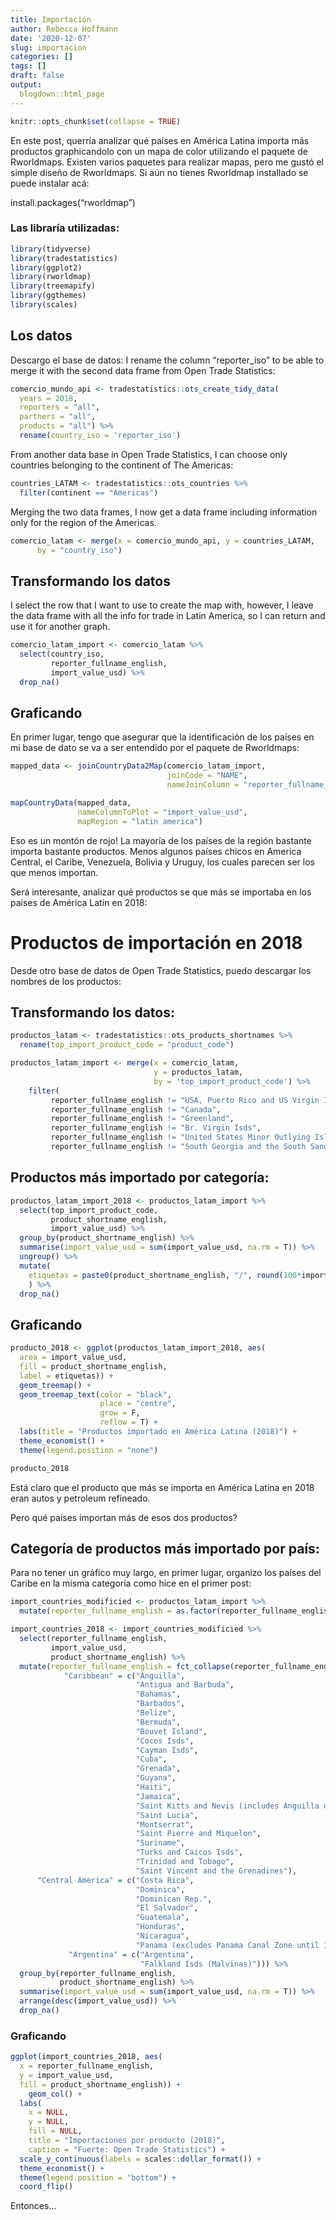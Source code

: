 ```yaml
---
title: Importación
author: Rebecca Hoffmann
date: '2020-12-07'
slug: importacion
categories: []
tags: []
draft: false
output:
  blogdown::html_page
---
```

```r
knitr::opts_chunk$set(collapse = TRUE)
```

En este post, querría analizar qué países en América Latina importa más productos graphicandolo con un mapa de color utilizando el paquete de Rworldmaps. Existen varios paquetes para realizar mapas, pero me gustó el simple diseño de Rworldmaps. Si aún no tienes Rworldmap installado se puede instalar acá:

install.packages("rworldmap")

### Las libraría utilizadas:

```r
library(tidyverse)
library(tradestatistics)
library(ggplot2)
library(rworldmap)
library(treemapify)
library(ggthemes)
library(scales)
```

## Los datos
Descargo el base de datos:
I rename the column "reporter_iso" to be able to merge it with the second data frame from Open Trade Statistics:
```r
comercio_mundo_api <- tradestatistics::ots_create_tidy_data(
  years = 2018, 
  reporters = "all", 
  partners = "all", 
  products = "all") %>%
  rename(country_iso = 'reporter_iso')
```

From another data base in Open Trade Statistics, I can choose only countries belonging to the continent of The Americas:

```r
countries_LATAM <- tradestatistics::ots_countries %>%
  filter(continent == "Americas") 
```

Merging the two data frames, I now get a data frame including information only for the region of the Americas.

```r
comercio_latam <- merge(x = comercio_mundo_api, y = countries_LATAM,
      by = "country_iso")
```

## Transformando los datos
I select the row that I want to use to create the map with, however, I leave the data frame with all the info for trade in Latin America, so I can return and use it for another graph.

```r
comercio_latam_import <- comercio_latam %>%
  select(country_iso,
         reporter_fullname_english,
         import_value_usd) %>%
  drop_na()
```

## Graficando
En primer lugar, tengo que asegurar que la identificación de los países en mi base de dato se va a ser entendido por el paquete de Rworldmaps:

```r

mapped_data <- joinCountryData2Map(comercio_latam_import, 
                                   joinCode = "NAME", 
                                   nameJoinColumn = "reporter_fullname_english")

mapCountryData(mapped_data, 
               nameColumnToPlot = "import_value_usd", 
               mapRegion = "latin america")
```

Eso es un montón de rojo! La mayoría de los países de la región bastante importa bastante productos. Menos algunos países chicos en America Central, el Caribe, Venezuela, Bolivia y Uruguy, los cuales parecen ser los que menos importan. 

Será interesante, analizar qué productos se que más se importaba en los paises de América Latin en 2018:

# Productos de importación en 2018

Desde otro base de datos de Open Trade Statistics, puedo descargar los nombres de los productos:

## Transformando los datos:
```r
productos_latam <- tradestatistics::ots_products_shortnames %>%
  rename(top_import_product_code = "product_code")

productos_latam_import <- merge(x = comercio_latam, 
                                y = productos_latam, 
                                by = 'top_import_product_code') %>%
    filter(
         reporter_fullname_english != "USA, Puerto Rico and US Virgin Islands (excludes Virgin Islands until 1981)",
         reporter_fullname_english != "Canada",
         reporter_fullname_english != "Greenland",
         reporter_fullname_english != "Br. Virgin Isds",
         reporter_fullname_english != "United States Minor Outlying Islands",
         reporter_fullname_english != "South Georgia and the South Sandwich Islands")
```

## Productos más importado por categoría:
```r
productos_latam_import_2018 <- productos_latam_import %>%
  select(top_import_product_code,
         product_shortname_english,
         import_value_usd) %>%
  group_by(product_shortname_english) %>%
  summarise(import_value_usd = sum(import_value_usd, na.rm = T)) %>%
  ungroup() %>%
  mutate(
    etiquetas = paste0(product_shortname_english, "/", round(100*import_value_usd/sum(import_value_usd), 2), "%")
    ) %>%
  drop_na()
```

## Graficando
```r
producto_2018 <- ggplot(productos_latam_import_2018, aes(
  area = import_value_usd,
  fill = product_shortname_english,
  label = etiquetas)) +
  geom_treemap() +
  geom_treemap_text(color = "black",
                    place = "centre",
                    grow = F,
                    reflow = T) +
  labs(title = "Productos importado en América Latina (2018)") +
  theme_economist() +
  theme(legend.position = "none")

producto_2018
```

Está claro que el producto que más se importa en América Latina en 2018 eran autos y petroleum refineado.

Pero qué países importan más de esos dos productos?

## Categoría de productos más importado por país:
Para no tener un gráfico muy largo, en primer lugar, organizo los países del Caribe en la misma categoría como hice en el primer post:

```r
import_countries_modificied <- productos_latam_import %>%
  mutate(reporter_fullname_english = as.factor(reporter_fullname_english)) 
```

```r
import_countries_2018 <- import_countries_modificied %>%
  select(reporter_fullname_english,
         import_value_usd,
         product_shortname_english) %>%
  mutate(reporter_fullname_english = fct_collapse(reporter_fullname_english,
            "Caribbean" = c("Anguilla", 
                            "Antigua and Barbuda",
                            "Bahamas",
                            "Barbados",
                            "Belize",
                            "Bermuda",
                            "Bouvet Island",
                            "Cocos Isds",
                            "Cayman Isds",
                            "Cuba",
                            "Grenada",
                            "Guyana",
                            "Haiti",
                            "Jamaica",
                            "Saint Kitts and Nevis (includes Anguilla until 1981)",
                            "Saint Lucia",
                            "Montserrat",
                            "Saint Pierre and Miquelon",
                            "Suriname",
                            "Turks and Caicos Isds",
                            "Trinidad and Tobago",
                            "Saint Vincent and the Grenadines"),
      "Central America" = c("Costa Rica",
                            "Dominica",
                            "Dominican Rep.",
                            "El Salvador",
                            "Guatemala",
                            "Honduras",
                            "Nicaragua",
                            "Panama (excludes Panama Canal Zone until 1978)"),
             "Argentina" = c("Argentina", 
                             "Falkland Isds (Malvinas)"))) %>% 
  group_by(reporter_fullname_english, 
           product_shortname_english) %>%
  summarise(import_value_usd = sum(import_value_usd, na.rm = T)) %>%
  arrange(desc(import_value_usd)) %>%
  drop_na()
```

### Graficando
```r
ggplot(import_countries_2018, aes(
  x = reporter_fullname_english,
  y = import_value_usd,
  fill = product_shortname_english)) +
    geom_col() +
  labs(
    x = NULL,
    y = NULL,
    fill = NULL,
    title = "Importaciones por producto (2018)",
    caption = "Fuerte: Open Trade Statistics") +
  scale_y_continuous(labels = scales::dollar_format()) +
  theme_economist() +
  theme(legend.position = "bottom") +
  coord_flip()
```

Entonces... 